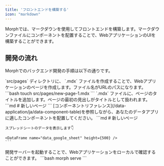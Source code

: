 ```yaml
---
title: 'フロントエンドを構築する'
icon: "markdown"
---
```


Morphでは、マークダウンを使用してフロントエンドを構築します。マークダウンファイルにコンポーネントを配置することで、WebアプリケーションのUIを構築することができます。

## 開発の流れ

Morphでのバックエンド開発の手順は以下の通りです。

<Steps>
  <Step title=".mdxファイルを作成する">
    `src/pages` ディレクトリに、 `.mdx` ファイルを作成することで、Webアプリケーションのページを作成します。ファイル名がURLのパスになります。
    ```bash
    touch src/pages/new-page-1.mdx
    ```
  </Step>
  <Step title="ページのタイトルを追加する">
    `.mdx` ファイルに、ページのタイトルを追加します。ページの最初の見出しがタイトルとして扱われます。
    ```md
    # 新しいページ
    ```
  </Step>
  <Step title="コンポーネントを配置する">
    [コンポーネントリファレンス](/data-application/ja/data-component-table)を参照しながら、あなたのデータアプリに適したコンポーネントを配置してください。
    ```md
    # 新しいページ

    スプレッドシートのデータを表示します👇
    
    <DataFrame name="data_google_sheet" height={500} />
    ```
  </Step>
  <Step title="開発サーバーを起動する">
    開発サーバーを起動することで、Webアプリケーションをローカルで確認することができます。
    ```bash
    morph serve
    ```
  </Step>
</Steps>

